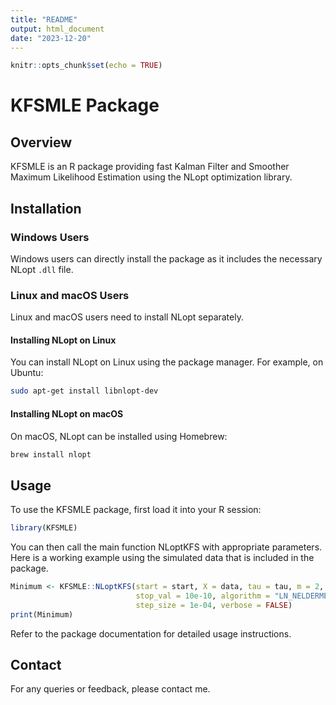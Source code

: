 ---
title: "README"
output: html_document
date: "2023-12-20"
---

```{r setup, include=FALSE}
knitr::opts_chunk$set(echo = TRUE)
```

# KFSMLE Package

## Overview
KFSMLE is an R package providing fast Kalman Filter and Smoother Maximum Likelihood Estimation using the NLopt optimization library.

## Installation

### Windows Users
Windows users can directly install the package as it includes the necessary NLopt `.dll` file.

### Linux and macOS Users
Linux and macOS users need to install NLopt separately.

#### Installing NLopt on Linux
You can install NLopt on Linux using the package manager. For example, on Ubuntu:

```bash
sudo apt-get install libnlopt-dev
```

#### Installing NLopt on macOS
On macOS, NLopt can be installed using Homebrew:

```bash
brew install nlopt
```

## Usage
To use the KFSMLE package, first load it into your R session:

```R
library(KFSMLE)
```

You can then call the main function NLoptKFS with appropriate parameters. Here is a working example using the simulated data that is included in the package.

```R
Minimum <- KFSMLE::NLoptKFS(start = start, X = data, tau = tau, m = 2, d = 2, xtol = 10e-4,
                            stop_val = 10e-10, algorithm = "LN_NELDERMEAD", hessian = TRUE,
                            step_size = 1e-04, verbose = FALSE)
print(Minimum)
```

Refer to the package documentation for detailed usage instructions.

## Contact

For any queries or feedback, please contact me.